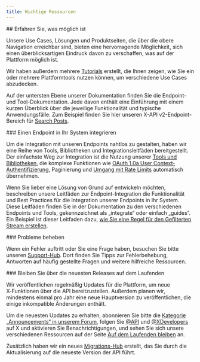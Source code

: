 ```yaml
---
title: Wichtige Ressourcen
---
```


<div id="learn-about-whats-possible">
  ## Erfahren Sie, was möglich ist
</div>

Unsere Use Cases, Lösungen und Produktseiten, die über die obere Navigation erreichbar sind, bieten eine hervorragende Möglichkeit, sich einen überblicksartigen Eindruck davon zu verschaffen, was auf der Plattform möglich ist.

Wir haben außerdem mehrere [Tutorials](/de/tutorials) erstellt, die Ihnen zeigen, wie Sie ein oder mehrere Plattformtools nutzen können, um verschiedene Use Cases abzudecken.

Auf der untersten Ebene unserer Dokumentation finden Sie die Endpoint- und Tool-Dokumentation. Jede davon enthält eine Einführung mit einem kurzen Überblick über die jeweilige Funktionalität und typische Anwendungsfälle. Zum Beispiel finden Sie hier unseren X-API v2-Endpoint-Bereich für [Search Posts](/de/x-api/posts/search/introduction).

<div id="integrate-an-endpoint-into-your-system">
  ### Einen Endpoint in Ihr System integrieren
</div>

Um die Integration mit unseren Endpoints nahtlos zu gestalten, haben wir eine Reihe von Tools, Bibliotheken und Integrationsleitfäden bereitgestellt. Der einfachste Weg zur Integration ist die Nutzung unserer [Tools und Bibliotheken](/de/x-api/tools-and-libraries/overview), die komplexe Funktionen wie [OAuth 1.0a User Context-Authentifizierung](/de/resources/fundamentals/authentication#oauth-1-0a-2), Paginierung und [Umgang mit Rate Limits](/de/resources/fundamentals/rate-limits) automatisch übernehmen.

Wenn Sie lieber eine Lösung von Grund auf entwickeln möchten, beschreiben unsere Leitfäden zur Endpoint-Integration die Funktionalität und Best Practices für die Integration unserer Endpoints in Ihr System. Diese Leitfäden finden Sie in der Dokumentation zu den verschiedenen Endpoints und Tools, gekennzeichnet als „integrate“ oder einfach „guides“. Ein Beispiel ist dieser Leitfaden dazu, [wie Sie eine Regel für den Gefilterten Stream erstellen](/de/x-api/posts/filtered-stream/integrate/build-a-rule).

<div id="troubleshoot-an-issue">
  ### Probleme beheben
</div>

Wenn ein Fehler auftritt oder Sie eine Frage haben, besuchen Sie bitte unseren [Support-Hub](https://developer.x.com/en/support/twitter-api). Dort finden Sie Tipps zur Fehlerbehebung, Antworten auf häufig gestellte Fragen und weitere hilfreiche Ressourcen.

<div id="keep-up-to-date-with-the-latest-releases">
  ### Bleiben Sie über die neuesten Releases auf dem Laufenden
</div>

Wir veröffentlichen regelmäßig Updates für die Plattform, um neue X‑Funktionen über die API bereitzustellen. Außerdem planen wir, mindestens einmal pro Jahr eine neue Hauptversion zu veröffentlichen, die einige inkompatible Änderungen enthält.

Um die neuesten Updates zu erhalten, abonnieren Sie bitte die [Kategorie „Announcements“ in unserem Forum](https://devcommunity.x.com/c/announcements/22), folgen Sie [@API](https://x.com/api) und [@XDevelopers](https://x.com/XDevelopers) auf X und aktivieren Sie Benachrichtigungen, und sehen Sie sich unsere verschiedenen Ressourcen auf der Seite [Auf dem Laufenden bleiben](https://developer.x.com/en/stay-informed) an.

Zusätzlich haben wir ein neues [Migrations-Hub](/de/x-api/migrate/overview) erstellt, das Sie durch die Aktualisierung auf die neueste Version der API führt.
